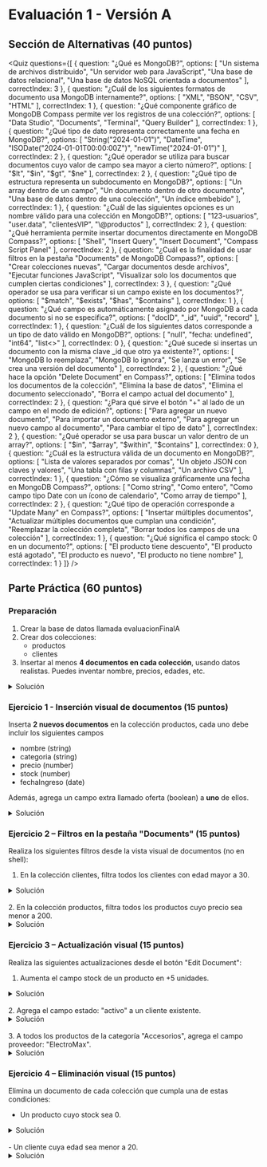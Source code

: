 
# Evaluación 1 - Versión A

## Sección de Alternativas (40 puntos)

<Quiz questions={[
  {
    question: "¿Qué es MongoDB?",
    options: [
      "Un sistema de archivos distribuido",
      "Un servidor web para JavaScript",
      "Una base de datos relacional",
      "Una base de datos NoSQL orientada a documentos"
    ],
    correctIndex: 3
  },
  {
    question: "¿Cuál de los siguientes formatos de documento usa MongoDB internamente?",
    options: [
      "XML",
      "BSON",
      "CSV",
      "HTML"
    ],
    correctIndex: 1
  },
  {
    question: "¿Qué componente gráfico de MongoDB Compass permite ver los registros de una colección?",
    options: [
      "Data Studio",
      "Documents",
      "Terminal",
      "Query Builder"
    ],
    correctIndex: 1
  },
  {
    question: "¿Qué tipo de dato representa correctamente una fecha en MongoDB?",
    options: [
      "String(\"2024-01-01\")",
      "DateTime",
      "ISODate(\"2024-01-01T00:00:00Z\")",
      "newTime(\"2024-01-01\")"
    ],
    correctIndex: 2
  },
  {
    question: "¿Qué operador se utiliza para buscar documentos cuyo valor de campo sea mayor a cierto número?",
    options: [
      "$lt",
      "$in",
      "$gt",
      "$ne"
    ],
    correctIndex: 2
  },
  {
    question: "¿Qué tipo de estructura representa un subdocumento en MongoDB?",
    options: [
      "Un array dentro de un campo",
      "Un documento dentro de otro documento",
      "Una base de datos dentro de una colección",
      "Un índice embebido"
    ],
    correctIndex: 1
  },
  {
    question: "¿Cuál de las siguientes opciones es un nombre válido para una colección en MongoDB?",
    options: [
      "123-usuarios",
      "user.data",
      "clientesVIP",
      "\\@productos"
    ],
    correctIndex: 2
  },
  {
    question: "¿Qué herramienta permite insertar documentos directamente en MongoDB Compass?",
    options: [
      "Shell",
      "Insert Query",
      "Insert Document",
      "Compass Script Panel"
    ],
    correctIndex: 2
  },
  {
    question: "¿Cuál es la finalidad de usar filtros en la pestaña \"Documents\" de MongoDB Compass?",
    options: [
      "Crear colecciones nuevas",
      "Cargar documentos desde archivos",
      "Ejecutar funciones JavaScript",
      "Visualizar solo los documentos que cumplen ciertas condiciones"
    ],
    correctIndex: 3
  },
  {
    question: "¿Qué operador se usa para verificar si un campo existe en los documentos?",
    options: [
      "$match",
      "$exists",
      "$has",
      "$contains"
    ],
    correctIndex: 1
  },
  {
    question: "¿Qué campo es automáticamente asignado por MongoDB a cada documento si no se especifica?",
    options: [
      "docID",
      "_id",
      "uuid",
      "record"
    ],
    correctIndex: 1
  },
  {
    question: "¿Cuál de los siguientes datos corresponde a un tipo de dato válido en MongoDB?",
    options: [
      "null",
      "fecha: undefined",
      "int64",
      "list\<\>"
    ],
    correctIndex: 0
  },
  {
    question: "¿Qué sucede si insertas un documento con la misma clave _id que otro ya existente?",
    options: [
      "MongoDB lo reemplaza",
      "MongoDB lo ignora",
      "Se lanza un error",
      "Se crea una versión del documento"
    ],
    correctIndex: 2
  },
  {
    question: "¿Qué hace la opción \"Delete Document\" en Compass?",
    options: [
      "Elimina todos los documentos de la colección",
      "Elimina la base de datos",
      "Elimina el documento seleccionado",
      "Borra el campo actual del documento"
    ],
    correctIndex: 2
  },
  {
    question: "¿Para qué sirve el botón \"+\" al lado de un campo en el modo de edición?",
    options: [
      "Para agregar un nuevo documento",
      "Para importar un documento externo",
      "Para agregar un nuevo campo al documento",
      "Para cambiar el tipo de dato"
    ],
    correctIndex: 2
  },
  {
    question: "¿Qué operador se usa para buscar un valor dentro de un array?",
    options: [
      "$in",
      "$array",
      "$within",
      "$contains"
    ],
    correctIndex: 0
  },
  {
    question: "¿Cuál es la estructura válida de un documento en MongoDB?",
    options: [
      "Lista de valores separados por comas",
      "Un objeto JSON con claves y valores",
      "Una tabla con filas y columnas",
      "Un archivo CSV"
    ],
    correctIndex: 1
  },
  {
    question: "¿Cómo se visualiza gráficamente una fecha en MongoDB Compass?",
    options: [
      "Como string",
      "Como entero",
      "Como campo tipo Date con un ícono de calendario",
      "Como array de tiempo"
    ],
    correctIndex: 2
  },
  {
    question: "¿Qué tipo de operación corresponde a \"Update Many\" en Compass?",
    options: [
      "Insertar múltiples documentos",
      "Actualizar múltiples documentos que cumplan una condición",
      "Reemplazar la colección completa",
      "Borrar todos los campos de una colección"
    ],
    correctIndex: 1
  },
  {
    question: "¿Qué significa el campo stock: 0 en un documento?",
    options: [
      "El producto tiene descuento",
      "El producto está agotado",
      "El producto es nuevo",
      "El producto no tiene nombre"
    ],
    correctIndex: 1
  }
]} />


## Parte Práctica (60 puntos)

### Preparación
1. Crear la base de datos llamada evaluacionFinalA
2. Crear dos colecciones:
    - productos
    - clientes
3. Insertar al menos **4 documentos en cada colección**, usando datos realistas. Puedes inventar nombre, precios, edades, etc.

<details>
    <summary>Solución</summary>

<br/>
1. Documentos para colección "productos":
```json
[
    {
        "nombre": "Laptop HP",
        "categoria": "Computadoras",
        "precio": 899.99,
        "stock": 15,
        "fechaIngreso": {"$date":"2024-12-10"}
    },
    {
        "nombre": "Mouse inalámbrico",
        "categoria": "Accesorios",
        "precio": 49.99,
        "stock": 30,
        "fechaIngreso": {"$date":"2024-11-15"}
    },
    {
        "nombre": "Teclado mecánico",
        "categoria": "Accesorios",
        "precio": 129.99,
        "stock": 0,
        "fechaIngreso": {"$date":"2024-10-05"}
    },
    {
        "nombre": "Monitor 27'",
        "categoria": "Monitores",
        "precio": 249.99,
        "stock": 8,
        "fechaIngreso": {"$date":"2024-12-01"}
    }
]
```

2. Documentos para colección "clientes"
```json
[
    {
        "nombre": "Ana López",
        "edad": 28,
        "email": "ana.lopez@email.com",
        "direccion": "Calle Principal 123"
    },
    {
        "nombre": "Carlos Hernández",
        "edad": 35,
        "email": "carlos.hernandez@email.com",
        "direccion": "Avenida Central 456"
    },
    {
        "nombre": "María González",
        "edad": 19,
        "email": "maria.gonzalez@email.com",
        "direccion": "Plaza Mayor 789"
    },
    {
        "nombre": "Juan Pérez",
        "edad": 42,
        "email": "juan.perez@email.com",
        "direccion": "Calle Secundaria 101"
    }  
]
```
</details>


### Ejercicio 1 - Inserción visual de documentos (15 puntos)

Inserta **2 nuevos documentos** en la colección productos, cada uno debe incluir los siguientes campos
- nombre (string)
- categoria (string)
- precio (number)
- stock (number)
- fechaIngreso (date)

Además, agrega un campo extra llamado oferta (boolean) a **uno** de ellos.

<details>
    <summary>Solución</summary>

<br/>
```json
[
    {
        "nombre": "Impresora Láser",
        "categoria": "Impresoras",
        "precio": 299.99,
        "stock": 12,
        "fechaIngreso": {"$date":"2025-01-15"}
    },
    {
        "nombre": "Disco SSD 1TB",
        "categoria": "Almacenamiento",
        "precio": 149.99,
        "stock": 25,
        "fechaIngreso": {"$date":"2025-01-10"},
        "oferta": true
    }
]
```
</details>


### Ejercicio 2 – Filtros en la pestaña "Documents" (15 puntos)
Realiza los siguientes filtros desde la vista visual de documentos (no en shell):

1. En la colección clientes, filtra todos los clientes con edad mayor a 30.

<details>
    <summary>Solución</summary>

<br/>
```json
{ "edad": { "$gt": 30 } }
```
</details>

<br/>
2. En la colección productos, filtra todos los productos cuyo precio sea menor a 200.

<details>
    <summary>Solución</summary>

<br/>
```json
{ "precio": { "$lt": 200 } }
```
</details>

### Ejercicio 3 – Actualización visual (15 puntos)
Realiza las siguientes actualizaciones desde el botón "Edit Document":

1. Aumenta el campo stock de un producto en +5 unidades.

<details>
    <summary>Solución</summary>

<br/>
- Seleccionar la colección "productos"
- Buscar un producto (por ejemplo la "Laptop HP")
- Hacer clic en el ícono de edición (lápiz) de ese documento
- Cambiar el valor del campo "stock" de 15 a 20
- Hacer clic en "Update"

</details>

<br/>
2. Agrega el campo estado: "activo" a un cliente existente.

<details>
    <summary>Solución</summary>

<br/>
- Seleccionar la colección "clientes"
- Buscar un cliente (por ejemplo "Ana López")
- Hacer clic en el ícono de edición
- Agregar el campo "estado" con valor "activo"
- Hacer clic en "Update"

</details>

<br/>
3. A todos los productos de la categoría "Accesorios", agrega el campo proveedor: "ElectroMax".

<details>
    <summary>Solución</summary>

<br/>

- Seleccionar la colección "productos"
- En la barra de filtro, escribir: `{ "categoria": "Accesorios" }`
- Para cada resultado, hacer clic en el ícono de edición
- Agregar el campo "proveedor" con valor "ElectroMax"
- Hacer clic en "Update" para cada documento

</details>


### Ejercicio 4 – Eliminación visual (15 puntos)
Elimina un documento de cada colección que cumpla una de estas condiciones:

- Un producto cuyo stock sea 0.

<details>
    <summary>Solución</summary>

<br/>
- Ir a colección "productos"
- En barra de filtro, ingresar:

```json
{ "stock": 0 }
```
- Presionar boton "Delete"

</details>

<br/>
- Un cliente cuya edad sea menor a 20.

<details>
    <summary>Solución</summary>

<br/>
- Ir a colección "clientes"
- En barra de filtro, ingresar:

```json
{ "edad": {"$lt": 20 } }
```
- Presionar boton "Delete"

</details>